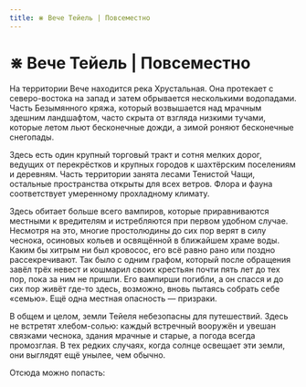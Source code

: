 ```yaml
---
title: ⋇ Вече Тейель | Повсеместно
---
```

# ⋇ Вече Тейель | Повсеместно


На территории Вече находится река Хрустальная. Она протекает с северо-востока на запад и затем обрывается несколькими водопадами. Часть Безымянного кряжа, который возвышается над мрачным здешним ландшафтом, часто скрыта от взгляда низкими тучами, которые летом льют бесконечные дожди, а зимой роняют бесконечные снегопады.

Здесь есть один крупный торговый тракт и сотня мелких дорог, ведущих от перекрёстков и крупных городов к шахтёрским поселениям и деревням. Часть территории занята лесами Тенистой Чащи, остальные пространства открыты для всех ветров. Флора и фауна соответствует умеренному прохладному климату. 

Здесь обитает больше всего вампиров, которые приравниваются местными к вредителям и истребляются при первом удобном случае. Несмотря на это, многие простолюдины до сих пор верят в силу чеснока, осиновых кольев и освящённой в ближайшем храме воды. Каким бы хитрым ни был кровосос, его всё равно рано или поздно рассекречивают. Так было с одним графом, который после обращения завёл трёх невест и кошмарил своих крестьян почти пять лет до тех пор, пока за ним не пришли. Его вампирши погибли, а он спасся и до сих пор живёт где-то здесь, возможно, вновь пытаясь собрать себе «семью». Ещё одна местная опасность — призраки.

В общем и целом, земли Тейеля небезопасны для путешествий. Здесь не встретят хлебом-солью: каждый встречный вооружён и увешан связками чеснока, здания мрачные и старые, а погода всегда промозглая. В тех редких случаях, когда солнце освещает эти земли, они выглядят ещё унылее, чем обычно.

Отсюда можно попасть:<br/><br/>